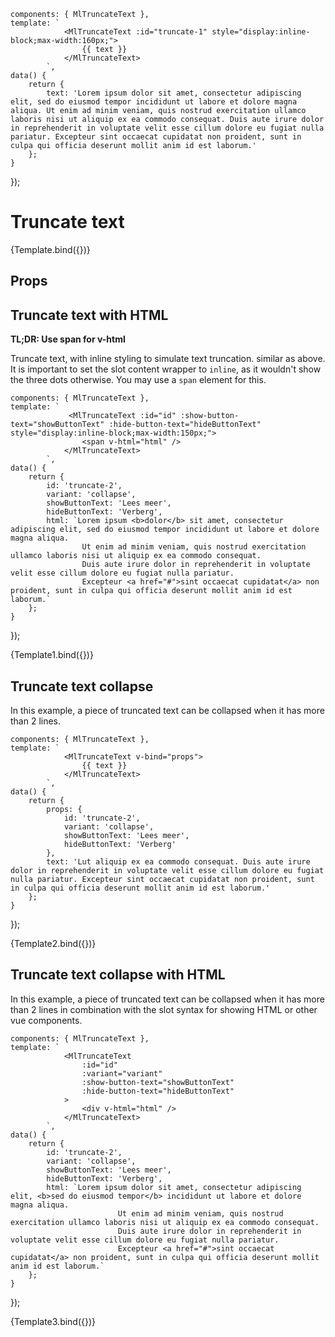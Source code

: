 
<Meta title="Components/TruncateText" component={MlTruncateText} />

    components: { MlTruncateText },
    template: `
                <MlTruncateText :id="truncate-1" style="display:inline-block;max-width:160px;">
                    {{ text }}
                </MlTruncateText>
            `,
    data() {
        return {
            text: 'Lorem ipsum dolor sit amet, consectetur adipiscing elit, sed do eiusmod tempor incididunt ut labore et dolore magna aliqua. Ut enim ad minim veniam, quis nostrud exercitation ullamco laboris nisi ut aliquip ex ea commodo consequat. Duis aute irure dolor in reprehenderit in voluptate velit esse cillum dolore eu fugiat nulla pariatur. Excepteur sint occaecat cupidatat non proident, sunt in culpa qui officia deserunt mollit anim id est laborum.'
        };
    }
});

# Truncate text

<Canvas>
    <Story name="Default">{Template.bind({})}</Story>
</Canvas>

## Props

<ArgsTable of={MlTruncateText}></ArgsTable>

## Truncate text with HTML

<b>TL;DR: Use span for v-html</b>

Truncate text, with inline styling to simulate text truncation. similar as above. It is important to set the slot content wrapper to `inline`, as it wouldn't show the three dots otherwise. You may use a `span` element for this.

    components: { MlTruncateText },
    template: `
                 <MlTruncateText :id="id" :show-button-text="showButtonText" :hide-button-text="hideButtonText" style="display:inline-block;max-width:150px;">
                    <span v-html="html" />
                </MlTruncateText>
            `,
    data() {
        return {
            id: 'truncate-2',
            variant: 'collapse',
            showButtonText: 'Lees meer',
            hideButtonText: 'Verberg',
            html: `Lorem ipsum <b>dolor</b> sit amet, consectetur adipiscing elit, sed do eiusmod tempor incididunt ut labore et dolore magna aliqua.
                    Ut enim ad minim veniam, quis nostrud exercitation ullamco laboris nisi ut aliquip ex ea commodo consequat.
                    Duis aute irure dolor in reprehenderit in voluptate velit esse cillum dolore eu fugiat nulla pariatur.
                    Excepteur <a href="#">sint occaecat cupidatat</a> non proident, sunt in culpa qui officia deserunt mollit anim id est laborum.`
        };
    }
});

<Canvas>
    <Story name="HTML">{Template1.bind({})}</Story>
</Canvas>

## Truncate text collapse

In this example, a piece of truncated text can be collapsed when it has more than 2 lines.

    components: { MlTruncateText },
    template: `
                <MlTruncateText v-bind="props">
                    {{ text }}
                </MlTruncateText>
            `,
    data() {
        return {
            props: {
                id: 'truncate-2',
                variant: 'collapse',
                showButtonText: 'Lees meer',
                hideButtonText: 'Verberg'
            },
            text: 'Lut aliquip ex ea commodo consequat. Duis aute irure dolor in reprehenderit in voluptate velit esse cillum dolore eu fugiat nulla pariatur. Excepteur sint occaecat cupidatat non proident, sunt in culpa qui officia deserunt mollit anim id est laborum.'
        };
    }
});

<Canvas>
    <Story name="Collapse">{Template2.bind({})}</Story>
</Canvas>

## Truncate text collapse with HTML

In this example, a piece of truncated text can be collapsed when it has more than 2 lines in combination with the slot syntax for showing HTML or other vue components.

    components: { MlTruncateText },
    template: `
                <MlTruncateText
                    :id="id"
                    :variant="variant"
                    :show-button-text="showButtonText"
                    :hide-button-text="hideButtonText"
                >
                    <div v-html="html" />
                </MlTruncateText>
            `,
    data() {
        return {
            id: 'truncate-2',
            variant: 'collapse',
            showButtonText: 'Lees meer',
            hideButtonText: 'Verberg',
            html: `Lorem ipsum dolor sit amet, consectetur adipiscing elit, <b>sed do eiusmod tempor</b> incididunt ut labore et dolore magna aliqua.
                            Ut enim ad minim veniam, quis nostrud exercitation ullamco laboris nisi ut aliquip ex ea commodo consequat.
                            Duis aute irure dolor in reprehenderit in voluptate velit esse cillum dolore eu fugiat nulla pariatur.
                            Excepteur <a href="#">sint occaecat cupidatat</a> non proident, sunt in culpa qui officia deserunt mollit anim id est laborum.`
        };
    }
});

<Canvas>
    <Story name="CollapseHTML">{Template3.bind({})}</Story>
</Canvas>
